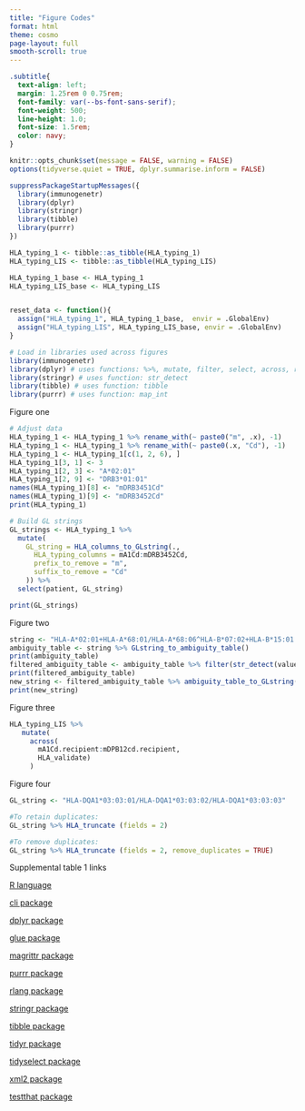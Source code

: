 ```yaml
---
title: "Figure Codes"
format: html
theme: cosmo
page-layout: full
smooth-scroll: true
---
```


```css
.subtitle{
  text-align: left;
  margin: 1.25rem 0 0.75rem;
  font-family: var(--bs-font-sans-serif); 
  font-weight: 500;                
  line-height: 1.0;
  font-size: 1.5rem;                       
  color: navy;        
}

```

```r
knitr::opts_chunk$set(message = FALSE, warning = FALSE)
options(tidyverse.quiet = TRUE, dplyr.summarise.inform = FALSE)

suppressPackageStartupMessages({
  library(immunogenetr)
  library(dplyr)
  library(stringr)
  library(tibble)
  library(purrr)
})

HLA_typing_1 <- tibble::as_tibble(HLA_typing_1)
HLA_typing_LIS <- tibble::as_tibble(HLA_typing_LIS)

HLA_typing_1_base <- HLA_typing_1
HLA_typing_LIS_base <- HLA_typing_LIS


reset_data <- function(){
  assign("HLA_typing_1", HLA_typing_1_base,  envir = .GlobalEnv)
  assign("HLA_typing_LIS", HLA_typing_LIS_base, envir = .GlobalEnv)
}
```


```r
# Load in libraries used across figures
library(immunogenetr)
library(dplyr) # uses functions: %>%, mutate, filter, select, across, rename_with, transmute
library(stringr) # uses function: str_detect
library(tibble) # uses function: tibble
library(purrr) # uses function: map_int

```

::: {.subtitle}
Figure one
:::

```r

# Adjust data
HLA_typing_1 <- HLA_typing_1 %>% rename_with(~ paste0("m", .x), -1)
HLA_typing_1 <- HLA_typing_1 %>% rename_with(~ paste0(.x, "Cd"), -1)
HLA_typing_1 <- HLA_typing_1[c(1, 2, 6), ]
HLA_typing_1[3, 1] <- 3
HLA_typing_1[2, 3] <- "A*02:01"
HLA_typing_1[2, 9] <- "DRB3*01:01"
names(HLA_typing_1)[8] <- "mDRB3451Cd"
names(HLA_typing_1)[9] <- "mDRB3452Cd"
print(HLA_typing_1)

# Build GL strings 
GL_strings <- HLA_typing_1 %>%
  mutate(
    GL_string = HLA_columns_to_GLstring(.,
      HLA_typing_columns = mA1Cd:mDRB3452Cd,
      prefix_to_remove = "m",
      suffix_to_remove = "Cd"
    )) %>%
  select(patient, GL_string)

print(GL_strings)
```

::: {.subtitle}
Figure two
:::

```r

string <- "HLA-A*02:01+HLA-A*68:01/HLA-A*68:06^HLA-B*07:02+HLA-B*15:01|HLA-B*07:03+HLA-B*15:17"
ambiguity_table <- string %>% GLstring_to_ambiguity_table()
print(ambiguity_table)
filtered_ambiguity_table <- ambiguity_table %>% filter(str_detect(value, "HLA-A"))
print(filtered_ambiguity_table)
new_string <- filtered_ambiguity_table %>% ambiguity_table_to_GLstring()
print(new_string)

```

::: {.subtitle}
Figure three
:::

```r
HLA_typing_LIS %>%
   mutate(
     across(
       mA1Cd.recipient:mDPB12cd.recipient, 
       HLA_validate)
     )
```


::: {.subtitle}
Figure four
:::

```r
GL_string <- "HLA-DQA1*03:03:01/HLA-DQA1*03:03:02/HLA-DQA1*03:03:03"

#To retain duplicates: 
GL_string %>% HLA_truncate (fields = 2)

#To remove duplicates: 
GL_string %>% HLA_truncate (fields = 2, remove_duplicates = TRUE)

```

::: {.subtitle}
Supplemental table 1 links
:::

[R language](https://www.r-project.org)

[cli package](https://cran.r-project.org/web/packages/cli/index.html)

[dplyr package](https://cran.r-project.org/web/packages/dplyr/index.html)

[glue package](https://cran.r-project.org/web/packages/glue/index.html)

[magrittr package](https://cran.r-project.org/web/packages/magrittr/index.html)

[purrr package](https://cran.r-project.org/web/packages/purrr/index.html)

[rlang package](https://cran.r-project.org/web/packages/rlang/index.html)

[stringr package](https://cran.r-project.org/web/packages/stringr/index.html)

[tibble package](https://cran.r-project.org/web/packages/tibble/index.html)

[tidyr package](https://cran.r-project.org/web/packages/tidyr/index.html)

[tidyselect package](https://cran.r-project.org/web/packages/tidyselect/index.html)

[xml2 package](https://cran.r-project.org/web/packages/xml2/index.html)

[testthat package](https://cran.r-project.org/web/packages/testthat/index.html)
